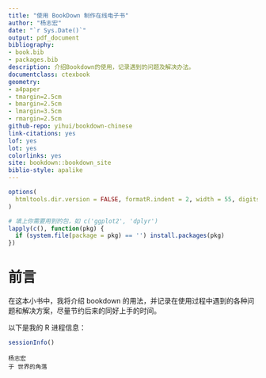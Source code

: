 ```yaml
--- 
title: "使用 BookDown 制作在线电子书"
author: "杨志宏"
date: "`r Sys.Date()`"
output: pdf_document
bibliography:
- book.bib
- packages.bib
description: 介绍Bookdown的使用，记录遇到的问题及解决办法。
documentclass: ctexbook
geometry:
- a4paper
- tmargin=2.5cm
- bmargin=2.5cm
- lmargin=3.5cm
- rmargin=2.5cm
github-repo: yihui/bookdown-chinese
link-citations: yes
lof: yes
lot: yes
colorlinks: yes
site: bookdown::bookdown_site
biblio-style: apalike
---
```


```r
options(
  htmltools.dir.version = FALSE, formatR.indent = 2, width = 55, digits = 4
)

# 填上你需要用到的包，如 c('ggplot2', 'dplyr')
lapply(c(), function(pkg) {
  if (system.file(package = pkg) == '') install.packages(pkg)
})
```

# 前言 {-}

在这本小书中，我将介绍 bookdown 的用法，并记录在使用过程中遇到的各种问题和解决方案，尽量节约后来的同好上手的时间。

以下是我的 R 进程信息：

```r
sessionInfo()
```


```block2
杨志宏  
于 世界的角落
```

